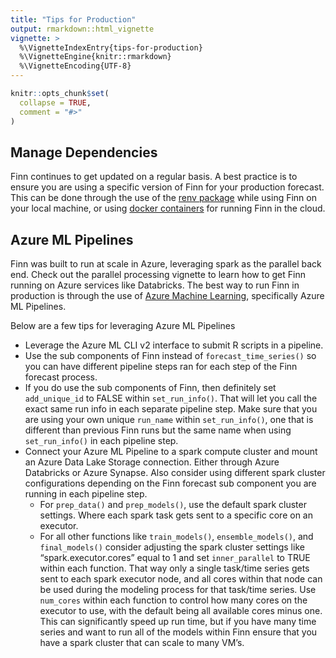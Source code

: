 ```yaml
---
title: "Tips for Production"
output: rmarkdown::html_vignette
vignette: >
  %\VignetteIndexEntry{tips-for-production}
  %\VignetteEngine{knitr::rmarkdown}
  %\VignetteEncoding{UTF-8}
---
```


```r
knitr::opts_chunk$set(
  collapse = TRUE,
  comment = "#>"
)
```

## Manage Dependencies

Finn continues to get updated on a regular basis. A best practice is to ensure you are using a specific version of Finn for your production forecast. This can be done through the use of the [renv package](https://rstudio.github.io/renv/) while using Finn on your local machine, or using [docker containers](https://colinfay.me/docker-r-reproducibility/) for running Finn in the cloud.

## Azure ML Pipelines

Finn was built to run at scale in Azure, leveraging spark as the parallel back end. Check out the parallel processing vignette to learn how to get Finn running on Azure services like Databricks. The best way to run Finn in production is through the use of [Azure Machine Learning](https://learn.microsoft.com/en-us/azure/machine-learning/), specifically Azure ML Pipelines.

Below are a few tips for leveraging Azure ML Pipelines

-   Leverage the Azure ML CLI v2 interface to submit R scripts in a pipeline.
-   Use the sub components of Finn instead of `forecast_time_series()` so you can have different pipeline steps ran for each step of the Finn forecast process.
-   If you do use the sub components of Finn, then definitely set `add_unique_id` to FALSE within `set_run_info()`. That will let you call the exact same run info in each separate pipeline step. Make sure that you are using your own unique `run_name` within `set_run_info()`, one that is different than previous Finn runs but the same name when using `set_run_info()` in each pipeline step.
-   Connect your Azure ML Pipeline to a spark compute cluster and mount an Azure Data Lake Storage connection. Either through Azure Databricks or Azure Synapse. Also consider using different spark cluster configurations depending on the Finn forecast sub component you are running in each pipeline step.
    -   For `prep_data()` and `prep_models()`, use the default spark cluster settings. Where each spark task gets sent to a specific core on an executor.
    -   For all other functions like `train_models()`, `ensemble_models()`, and `final_models()` consider adjusting the spark cluster settings like "spark.executor.cores" equal to 1 and set `inner_parallel` to TRUE within each function. That way only a single task/time series gets sent to each spark executor node, and all cores within that node can be used during the modeling process for that task/time series. Use `num_cores` within each function to control how many cores on the executor to use, with the default being all available cores minus one. This can significantly speed up run time, but if you have many time series and want to run all of the models within Finn ensure that you have a spark cluster that can scale to many VM's.
